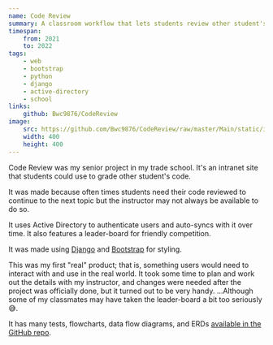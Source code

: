```yaml
---
name: Code Review
summary: A classroom workflow that lets students review other student's code
timespan:
    from: 2021
    to: 2022
tags:
    - web
    - bootstrap
    - python
    - django
    - active-directory
    - school
links:
    github: Bwc9876/CodeReview
image:
    src: https://github.com/Bwc9876/CodeReview/raw/master/Main/static/img/logo.svg
    width: 400
    height: 400
---
```



Code Review was my senior project in my trade school. It's an intranet site that students could use to grade other student's code.

It was made because often times students need their code reviewed to continue to the next topic but the instructor may not always be available to do so.

It uses Active Directory to authenticate users and auto-syncs with it over time. It also features a leader-board for friendly competition.

It was made using [Django](https://www.djangoproject.com/) and [Bootstrap](https://getbootstrap.com/) for styling.

This was my first "real" product; that is, something users would need to interact with and use in the real world. It took some time to plan and work out the details with my instructor, and changes were needed after the project was officially done, but it turned out to be very handy. ...Although some of my classmates may have taken the leader-board a bit too seriously 😅.

It has many tests, flowcharts, data flow diagrams, and ERDs [available in the GitHub repo](https://github.com/Bwc9876/CodeReview/tree/master/concept).
